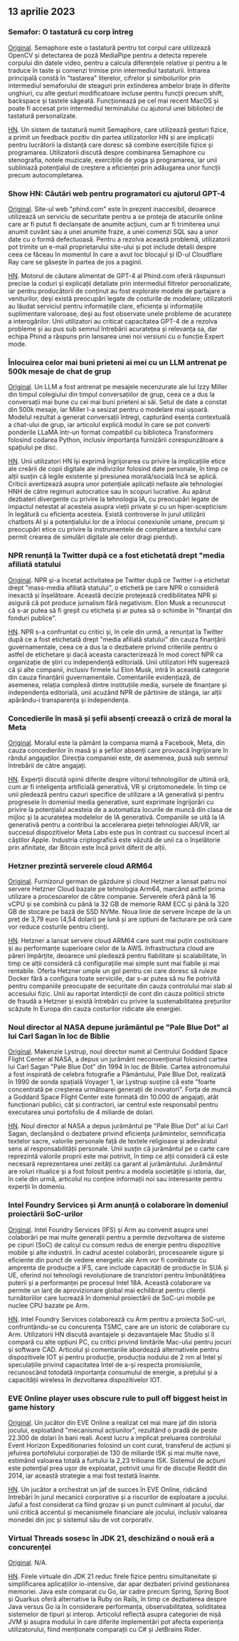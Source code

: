 

<CallToAction />

<Steps>

## 13 aprilie 2023

### Semafor: O tastatură cu corp întreg

[Original](https://github.com/everythingishacked/Semaphore).
Semaphore este o tastatură pentru tot corpul care utilizează OpenCV și detectarea de poză MediaPipe pentru a detecta reperele corpului din datele video, pentru a calcula diferențele relative și pentru a le traduce în taste și comenzi trimise prin intermediul tastaturii. Intrarea principală constă în "tastarea" literelor, cifrelor și simbolurilor prin intermediul semaforului de steaguri prin extinderea ambelor brațe în diferite unghiuri, cu alte gesturi modificatoare incluse pentru funcții precum shift, backspace și tastele săgeată. Funcționează pe cel mai recent MacOS și poate fi accesat prin intermediul terminalului cu ajutorul unei biblioteci de tastatură personalizate.

[HN](http://news.ycombinator.com/item?id=35536550).
Un sistem de tastatură numit Semaphore, care utilizează gesturi fizice, a primit un feedback pozitiv din partea utilizatorilor HN și are implicații pentru lucrătorii la distanță care doresc să combine exercițiile fizice și programarea. Utilizatorii discută despre combinarea Semaphore cu stenografia, notele muzicale, exercițiile de yoga și programarea, iar unii subliniază potențialul de creștere a eficienței prin adăugarea unor funcții precum autocompletarea.

### Show HN: Căutări web pentru programatori cu ajutorul GPT-4

[Original](https://www.phind.com).
Site-ul web "phind.com" este în prezent inaccesibil, deoarece utilizează un serviciu de securitate pentru a se proteja de atacurile online care ar fi putut fi declanșate de anumite acțiuni, cum ar fi trimiterea unui anumit cuvânt sau a unei anumite fraze, a unei comenzi SQL sau a unor date cu o formă defectuoasă. Pentru a rezolva această problemă, utilizatorii pot trimite un e-mail proprietarului site-ului și pot include detalii despre ceea ce făceau în momentul în care a avut loc blocajul și ID-ul Cloudflare Ray care se găsește în partea de jos a paginii.

[HN](http://news.ycombinator.com/item?id=35543668).
Motorul de căutare alimentat de GPT-4 al Phind.com oferă răspunsuri precise la coduri și explicații detaliate prin intermediul filtrelor personalizate, iar pentru producătorii de conținut au fost explorate modele de partajare a veniturilor, deși există preocupări legate de costurile de modelare; utilizatorii au lăudat serviciul pentru informațiile clare, eficiența și informațiile suplimentare valoroase, deși au fost observate unele probleme de acuratețe a interogărilor. Unii utilizatori au criticat capacitatea GPT-4 de a rezolva probleme și au pus sub semnul întrebării acuratețea și relevanța sa, dar echipa Phind a răspuns prin lansarea unei noi versiuni cu o funcție Expert mode.

### Înlocuirea celor mai buni prieteni ai mei cu un LLM antrenat pe 500k mesaje de chat de grup

[Original](https://www.izzy.co/blogs/robo-boys.html).
Un LLM a fost antrenat pe mesajele necenzurate ale lui Izzy Miller din timpul colegiului din timpul conversațiilor de grup, ceea ce a dus la conversații mai bune cu cei mai buni prieteni ai săi. Setul de date a constat din 500k mesaje, iar Miller l-a sesizat pentru o modelare mai ușoară. Modelul rezultat a generat conversații întregi, capturând esența contextuală a chat-ului de grup, iar articolul explică modul în care se pot converti ponderile LLaMA într-un format compatibil cu biblioteca Transformers folosind codarea Python, inclusiv importanța furnizării corespunzătoare a spațiului pe disc.

[HN](http://news.ycombinator.com/item?id=35540154).
Unii utilizatori HN își exprimă îngrijorarea cu privire la implicațiile etice ale creării de copii digitale ale indivizilor folosind date personale, în timp ce alții susțin că legile existente și presiunea morală/socială încă se aplică. Criticii avertizează asupra unor potențiale aplicații nefaste ale tehnologiei HNH de către regimuri autocratice sau în scopuri lucrative. Au apărut dezbateri divergente cu privire la tehnologia IA, cu preocupări legate de impactul netestat al acesteia asupra vieții private și cu un hiper-scepticism în legătură cu eficiența acesteia. Există controverse în jurul utilizării chatbots AI și a potențialului lor de a înlocui conexiunile umane, precum și preocupări etice cu privire la instrumentele de completare a textului care permit crearea de simulări digitale ale celor dragi pierduți.

### NPR renunță la Twitter după ce a fost etichetată drept "media afiliată statului

[Original](https://www.wbur.org/npr/1169269161/npr-leaves-twitter-government-funded-media-label).
NPR și-a încetat activitatea pe Twitter după ce Twitter i-a etichetat drept "mass-media afiliată statului", o etichetă pe care NPR o consideră inexactă și înșelătoare. Această decizie protejează credibilitatea NPR și asigură că pot produce jurnalism fără negativism. Elon Musk a recunoscut că s-ar putea să fi greșit cu eticheta și ar putea să o schimbe în "finanțat din fonduri publice".

[HN](http://news.ycombinator.com/item?id=35539280).
NPR s-a confruntat cu critici și, în cele din urmă, a renunțat la Twitter după ce a fost etichetată drept "media afiliată statului" din cauza finanțării guvernamentale, ceea ce a dus la o dezbatere privind criteriile pentru o astfel de etichetare și dacă aceasta caracterizează în mod corect NPR ca organizație de știri cu independență editorială. Unii utilizatori HN sugerează că și alte companii, inclusiv firmele lui Elon Musk, intră în această categorie din cauza finanțării guvernamentale. Comentariile evidențiază, de asemenea, relația complexă dintre instituțiile media, sursele de finanțare și independența editorială, unii acuzând NPR de părtinire de stânga, iar alții apărându-i transparența și independența.

### Concedierile în masă și șefii absenți creează o criză de moral la Meta

[Original](https://www.nytimes.com/2023/04/12/technology/meta-layoffs-employees-management.html).
Moralul este la pământ la compania mamă a Facebook, Meta, din cauza concedierilor în masă și a șefilor absenți care provoacă îngrijorare în rândul angajaților. Direcția companiei este, de asemenea, pusă sub semnul întrebării de către angajați.

[HN](http://news.ycombinator.com/item?id=35537813).
Experții discută opinii diferite despre viitorul tehnologiilor de ultimă oră, cum ar fi inteligența artificială generativă, VR și criptomonedele. În timp ce unii pledează pentru cazuri specifice de utilizare a IA generativă și pentru progresele în domeniul media generative, sunt exprimate îngrijorări cu privire la potențialul acesteia de a automatiza locurile de muncă din clasa de mijloc și la acuratețea modelelor de IA generativă. Companiile se uită la IA generativă pentru a contribui la accelerarea pieței tehnologiei AR/VR, iar succesul dispozitivelor Meta Labs este pus în contrast cu succesul incert al căștilor Apple. Industria criptografică este văzută de unii ca o înșelătorie prin afinitate, dar Bitcoin este încă privit diferit de alții.

### Hetzner prezintă serverele cloud ARM64

[Original](https://www.hetzner.com/press-release/arm64-cloud/).
Furnizorul german de găzduire și cloud Hetzner a lansat patru noi servere Hetzner Cloud bazate pe tehnologia Arm64, marcând astfel prima utilizare a procesoarelor de către companie. Serverele oferă până la 16 vCPU și se combină cu până la 32 GB de memorie RAM ECC și până la 320 GB de stocare pe bază de SSD NVMe. Noua linie de servere începe de la un preț de 3,79 euro (4,54 dolari) pe lună și are opțiuni de facturare pe oră care vor reduce costurile pentru clienți.

[HN](http://news.ycombinator.com/item?id=35540084).
Hetzner a lansat servere cloud ARM64 care sunt mai puțin costisitoare și au performanțe superioare celor de la AWS. Infrastructura cloud are păreri împărțite, deoarece unii pledează pentru fiabilitate și scalabilitate, în timp ce alții consideră că configurațiile mai simple sunt mai fiabile și mai rentabile. Oferta Hetzner umple un gol pentru cei care doresc să ruleze Docker fără a configura toate serviciile, dar s-ar putea să nu fie potrivită pentru companiile preocupate de securitate din cauza controlului mai slab al accesului fizic. Unii au raportat interdicții de cont din cauza politicii stricte de fraudă a Hetzner și există întrebări cu privire la sustenabilitatea prețurilor scăzute în Europa din cauza costurilor ridicate ale energiei.

### Noul director al NASA depune jurământul pe "Pale Blue Dot" al lui Carl Sagan în loc de Biblie

[Original](https://www.independent.co.uk/space/nasa-director-carl-sagan-oath-b2317698.html).
Makenzie Lystrup, noul director numit al Centrului Goddard Space Flight Center al NASA, a depus un jurământ neconvențional folosind cartea lui Carl Sagan "Pale Blue Dot" din 1994 în loc de Biblie. Cartea astronomului a fost inspirată de celebra fotografie a Pământului, Pale Blue Dot, realizată în 1990 de sonda spațială Voyager 1, iar Lystrup susține că este "foarte concentrată pe creșterea următoarei generații de inovatori". Forța de muncă a Goddard Space Flight Center este formată din 10.000 de angajați, atât funcționari publici, cât și contractori, iar centrul este responsabil pentru executarea unui portofoliu de 4 miliarde de dolari.

[HN](http://news.ycombinator.com/item?id=35536612).
Noul director al NASA a depus jurământul pe "Pale Blue Dot" al lui Carl Sagan, declanșând o dezbatere privind eficiența jurămintelor, semnificația textelor sacre, valorile personale față de textele religioase și adevăratul sens al responsabilității personale. Unii susțin că jurământul pe o carte care reprezintă valorile proprii este mai potrivit, în timp ce alții consideră că este necesară reprezentarea unei zeități ca garant al jurământului. Jurământul are roluri ritualice și a fost folosit pentru a modela societățile și istoria, dar, în cele din urmă, articolul nu conține informații noi sau interesante pentru experții în domeniu.

### Intel Foundry Services și Arm anunță o colaborare în domeniul proiectării SoC-urilor

[Original](https://www.intel.com/content/www/us/en/newsroom/news/intel-foundry-arm-announce-multigeneration-collaboration-leading-edge-soc-design.html).
Intel Foundry Services (IFS) și Arm au convenit asupra unei colaborări pe mai multe generații pentru a permite dezvoltarea de sisteme pe cipuri (SoC) de calcul cu consum redus de energie pentru dispozitive mobile și alte industrii. În cadrul acestei colaborări, procesoarele sigure și eficiente din punct de vedere energetic ale Arm vor fi combinate cu amprenta de producție a IFS, care include capacități de producție în SUA și UE, oferind noi tehnologii revoluționare de tranzistori pentru îmbunătățirea puterii și a performanței pe procesul Intel 18A. Această colaborare va permite un lanț de aprovizionare global mai echilibrat pentru clienții turnătoriilor care lucrează în domeniul proiectării de SoC-uri mobile pe nuclee CPU bazate pe Arm.

[HN](http://news.ycombinator.com/item?id=35539057).
Intel Foundry Services colaborează cu Arm pentru a proiecta SoC-uri, confruntându-se cu concurența TSMC, care are un istoric de colaborare cu Arm. Utilizatorii HN discută avantajele și dezavantajele Mac Studio și îl compară cu alte opțiuni PC, cu critici privind limitările Mac-ului pentru jocuri și software CAD. Articolul și comentariile abordează alternativele pentru dispozitivele IOT și pentru producție, producția nodului de 2 nm al Intel și speculațiile privind capacitatea Intel de a-și respecta promisiunile, recunoscând totodată importanța consumului de energie, a prețului și a capacității wireless în dezvoltarea dispozitivelor IOT.

### EVE Online player uses obscure rule to pull off biggest heist in game history

[Original](https://www.pcgamer.com/eve-online-player-uses-obscure-rule-to-pull-off-the-biggest-heist-in-the-games-history/).
Un jucător din EVE Online a realizat cel mai mare jaf din istoria jocului, exploatând "mecanismul acțiunilor", rezultând o pradă de peste 22.300 de dolari în bani reali. Acest lucru a implicat preluarea controlului Event Horizon Expeditionaries folosind un cont curat, transferul de acțiuni și jefuirea portofelului corporației de 130 de miliarde ISK și mai multe nave, estimând valoarea totală a furtului la 2,23 trilioane ISK. Sistemul de acțiuni este potențial prea ușor de exploatat, potrivit unui fir de discuție Reddit din 2014, iar această strategie a mai fost testată înainte.

[HN](http://news.ycombinator.com/item?id=35533711).
Un jucător a orchestrat un jaf de succes în EVE Online, ridicând întrebări în jurul mecanicii corporative și a riscurilor de exploatare a jocului. Jaful a fost considerat ca fiind grozav și un punct culminant al jocului, dar unii critică accentul și mecanismele financiare ale jocului, inclusiv valoarea monedei din joc și sistemul său de vot corporativ.

### Virtual Threads sosesc în JDK 21, deschizând o nouă eră a concurenței

[Original](https://www.infoq.com/news/2023/04/virtual-threads-arrives-jdk21/).
N/A.

[HN](http://news.ycombinator.com/item?id=35535906).
Firele virtuale din JDK 21 reduc firele fizice pentru simultaneitate și simplificarea aplicațiilor io-intensive, dar apar dezbateri privind gestionarea memoriei. Java este comparat cu Go, iar cadre precum Spring, Spring Boot și Quarkus oferă alternative la Ruby on Rails, în timp ce dezbaterea despre Java versus Go ia în considerare performanța, observabilitatea, soliditatea sistemelor de tipuri și interop. Articolul reflectă asupra categoriei de nișă JVM și asupra modului în care diferite implementări pot afecta experiența utilizatorului, fiind menționate comparații cu C# și JetBrains Rider.

</Steps>